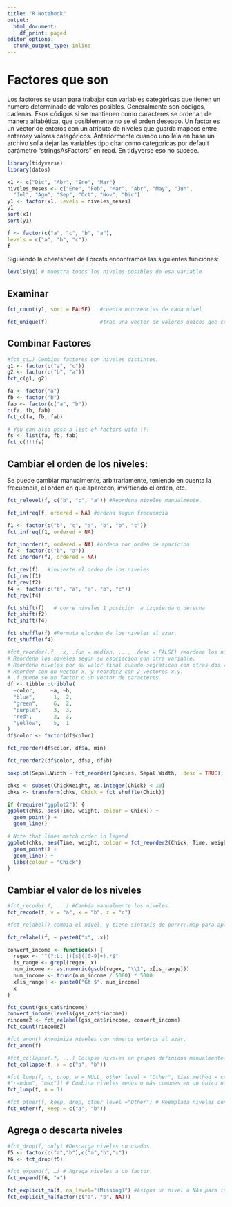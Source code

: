 ```yaml
---
title: "R Notebook"
output:
  html_document:
    df_print: paged
editor_options:
  chunk_output_type: inline
---
```

# Factores que son
Los factores se usan para trabajar con variables categòricas que tienen un numero determinado de valores posibles. Generalmente son códigos, cadenas. Esos códigos si se mantienen como caracteres se ordenan de manera alfabética, que posiblemente no se el orden deseado. 
Un factor es un vector de enteros con un atributo de niveles que guarda mapeos entre enterosy valores categóricos.
Anteriormente cuando uno leìa en base un archivo solìa dejar las variables tipo char como categoricas por default parámetro "stringsAsFactors" en read. En tidyverse eso no sucede.

```r
library(tidyverse)
library(datos)

```


```r
x1 <- c("Dic", "Abr", "Ene", "Mar")
niveles_meses <- c("Ene", "Feb", "Mar", "Abr", "May", "Jun",
  "Jul", "Ago", "Sep", "Oct", "Nov", "Dic")
y1 <- factor(x1, levels = niveles_meses)
y1
sort(x1)
sort(y1)

f <- factor(c("a", "c", "b", "a"),
levels = c("a", "b", "c"))
f
```

Siguiendo la cheatsheet de Forcats encontramos las siguientes funciones:
```r
levels(y1) # muestra todos los niveles posibles de esa variable
```
## Examinar

```r
fct_count(y1, sort = FALSE)   #cuenta ocurrencias de cada nivel

```
```r
fct_unique(f)                 #trae una vector de valores únicos que contiene los datos del argumento, en este caso f
```

## Combinar Factores
```r
#fct_c(…) Combina factores con niveles distintos.
g1 <- factor(c("a", "c"))
g2 <- factor(c("b", "a"))
fct_c(g1, g2)

fa <- factor("a")
fb <- factor("b")
fab <- factor(c("a", "b"))
c(fa, fb, fab)
fct_c(fa, fb, fab)

# You can also pass a list of factors with !!!
fs <- list(fa, fb, fab)
fct_c(!!!fs)
```



## Cambiar el orden de los niveles: 
Se puede cambiar manualmente, arbitrariamente, teniendo en cuenta la frecuencia, el orden en que aparecen, invirtiendo el orden, etc.

```r
fct_relevel(f, c("b", "c", "a")) #Reordena niveles manualmente.
```
```r
fct_infreq(f, ordered = NA) #ordena segun frecuencia

f1 <- factor(c("b", "c", "a", "b", "b", "c"))
fct_infreq(f1, ordered = NA) 
```


```r
fct_inorder(f, ordered = NA) #ordena por orden de aparicion
f2 <- factor(c("b", "a"))
fct_inorder(f2, ordered = NA)
```

```r
fct_rev(f)   #invierte el orden de los niveles 
fct_rev(f1)
fct_rev(f2)
f4 <- factor(c("b", "a", "a", "b", "c"))
fct_rev(f4)
```

```r
fct_shift(f)   # corre niveles 1 posición  a izquierda o derecha
fct_shift(f2)
fct_shift(f4)
```

```r
fct_shuffle(f) #Permuta elorden de los niveles al azar.
fct_shuffle(f4)
```
```r
#fct_reorder(.f, .x, .fun = median, ..., .desc = FALSE) reordena los niveles siguiendo una función (ej:media, mediana, etc si no se indica es por frecuencia). 
# Reordena los niveles según su asociación con otra variable.
# Reordena niveles por su valor final cuando segrafican con otras dos variables
# Reorder con un vector x, y reorder2 con 2 vectores x,y.
# .f puede se un factor o un vector de caracteres.
df <- tibble::tribble(
  ~color,     ~a, ~b,
  "blue",      1,  2,
  "green",     6,  2,
  "purple",    3,  3,
  "red",       2,  3,
  "yellow",    5,  1
)
df$color <- factor(df$color)

fct_reorder(df$color, df$a, min)

fct_reorder2(df$color, df$a, df$b)

boxplot(Sepal.Width ~ fct_reorder(Species, Sepal.Width, .desc = TRUE), data = iris)

chks <- subset(ChickWeight, as.integer(Chick) < 10)
chks <- transform(chks, Chick = fct_shuffle(Chick))

if (require("ggplot2")) {
ggplot(chks, aes(Time, weight, colour = Chick)) +
  geom_point() +
  geom_line()

# Note that lines match order in legend
ggplot(chks, aes(Time, weight, colour = fct_reorder2(Chick, Time, weight))) +
  geom_point() +
  geom_line() +
  labs(colour = "Chick")
}
```

## Cambiar el valor de los niveles

```r
#fct_recode(.f, ...) #Cambia manualmente los niveles.  
fct_recode(f, v = "a", x = "b", z = "c")
```

```r

#fct_relabel() cambia el nivel, y tiene sintaxis de purrr::map para aplicar una función o expresión a cada nivel.

fct_relabel(f, ~ paste0("x", .x))

convert_income <- function(x) {
  regex <- "^(?:Lt |)[$]([0-9]+).*$"
  is_range <- grepl(regex, x)
  num_income <- as.numeric(gsub(regex, "\\1", x[is_range]))
  num_income <- trunc(num_income / 5000) * 5000
  x[is_range] <- paste0("Gt $", num_income)
  x
}

fct_count(gss_cat$rincome)
convert_income(levels(gss_cat$rincome))
rincome2 <- fct_relabel(gss_cat$rincome, convert_income)
fct_count(rincome2)
```

```r
#fct_anon() Anonimiza niveles con números enteros al azar. 
fct_anon(f)
```

```r
#fct_collapse(.f, ...) Colapsa niveles en grupos definidos manualmente.
fct_collapse(f, x = c("a", "b"))
```

```r
#fct_lump(f, n, prop, w = NULL, other_level = "Other", ties.method = c("min", "average", "first", "last",
#"random", "max")) # Combina niveles menos o más comunes en un único nivel. También fct_lump_min.
fct_lump(f, n = 1)
```

```r
#fct_other(f, keep, drop, other_level ="Other") # Reemplaza niveles con"other." 
fct_other(f, keep = c("a", "b"))
```

## Agrega o descarta niveles
```r
#fct_drop(f, only) #Descarga niveles no usados.
f5 <- factor(c("a","b"),c("a","b","x"))
f6 <- fct_drop(f5)
```

```r
#fct_expand(f, …) # Agrega niveles a un factor. 
fct_expand(f6, "x")
```

```r
fct_explicit_na(f, na_level="(Missing)") #Asigna un nivel a NAs para incluirlos, por ejemplo en gráficos.
fct_explicit_na(factor(c("a", "b", NA)))
```


